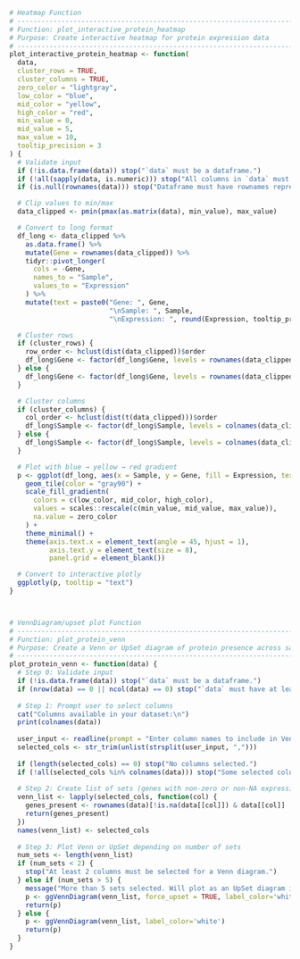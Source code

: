 ```r
# Heatmap Function
# ---------------------------------------------------------------------
# Function: plot_interactive_protein_heatmap
# Purpose: Create interactive heatmap for protein expression data
# ---------------------------------------------------------------------
plot_interactive_protein_heatmap <- function(
  data, 
  cluster_rows = TRUE,
  cluster_columns = TRUE,
  zero_color = "lightgray",
  low_color = "blue",
  mid_color = "yellow",
  high_color = "red",
  min_value = 0,
  mid_value = 5,
  max_value = 10,
  tooltip_precision = 3
) {
  # Validate input
  if (!is.data.frame(data)) stop("`data` must be a dataframe.")
  if (!all(sapply(data, is.numeric))) stop("All columns in `data` must be numeric.")
  if (is.null(rownames(data))) stop("Dataframe must have rownames representing genes.")

  # Clip values to min/max
  data_clipped <- pmin(pmax(as.matrix(data), min_value), max_value)

  # Convert to long format
  df_long <- data_clipped %>%
    as.data.frame() %>%
    mutate(Gene = rownames(data_clipped)) %>%
    tidyr::pivot_longer(
      cols = -Gene,
      names_to = "Sample",
      values_to = "Expression"
    ) %>%
    mutate(text = paste0("Gene: ", Gene,
                         "\nSample: ", Sample,
                         "\nExpression: ", round(Expression, tooltip_precision)))

  # Cluster rows
  if (cluster_rows) {
    row_order <- hclust(dist(data_clipped))$order
    df_long$Gene <- factor(df_long$Gene, levels = rownames(data_clipped)[row_order])
  } else {
    df_long$Gene <- factor(df_long$Gene, levels = rownames(data_clipped))
  }

  # Cluster columns
  if (cluster_columns) {
    col_order <- hclust(dist(t(data_clipped)))$order
    df_long$Sample <- factor(df_long$Sample, levels = colnames(data_clipped)[col_order])
  } else {
    df_long$Sample <- factor(df_long$Sample, levels = colnames(data_clipped))
  }

  # Plot with blue → yellow → red gradient
  p <- ggplot(df_long, aes(x = Sample, y = Gene, fill = Expression, text = text)) +
    geom_tile(color = "gray90") +
    scale_fill_gradientn(
      colors = c(low_color, mid_color, high_color),
      values = scales::rescale(c(min_value, mid_value, max_value)),
      na.value = zero_color
    ) +
    theme_minimal() +
    theme(axis.text.x = element_text(angle = 45, hjust = 1),
          axis.text.y = element_text(size = 8),
          panel.grid = element_blank())

  # Convert to interactive plotly
  ggplotly(p, tooltip = "text")
}



# VennDiagram/upset plot Function
# ---------------------------------------------------------------------
# Function: plot_protein_venn
# Purpose: Create a Venn or UpSet diagram of protein presence across samples
# ---------------------------------------------------------------------
plot_protein_venn <- function(data) {
  # Step 0: Validate input
  if (!is.data.frame(data)) stop("`data` must be a dataframe.")
  if (nrow(data) == 0 || ncol(data) == 0) stop("`data` must have at least 1 row and 1 column.")
  
  # Step 1: Prompt user to select columns
  cat("Columns available in your dataset:\n")
  print(colnames(data))
  
  user_input <- readline(prompt = "Enter column names to include in Venn diagram (comma-separated): ")
  selected_cols <- str_trim(unlist(strsplit(user_input, ",")))
  
  if (length(selected_cols) == 0) stop("No columns selected.")
  if (!all(selected_cols %in% colnames(data))) stop("Some selected columns do not exist in the dataframe.")
  
  # Step 2: Create list of sets (genes with non-zero or non-NA expression)
  venn_list <- lapply(selected_cols, function(col) {
    genes_present <- rownames(data)[!is.na(data[[col]]) & data[[col]] != 0]
    return(genes_present)
  })
  names(venn_list) <- selected_cols
  
  # Step 3: Plot Venn or UpSet depending on number of sets
  num_sets <- length(venn_list)
  if (num_sets < 2) {
    stop("At least 2 columns must be selected for a Venn diagram.")
  } else if (num_sets > 5) {
    message("More than 5 sets selected. Will plot as an UpSet diagram instead of traditional Venn.")
    p <- ggVennDiagram(venn_list, force_upset = TRUE, label_color='white')
    return(p)
  } else {
    p <- ggVennDiagram(venn_list, label_color='white')
    return(p)
  }
}
```